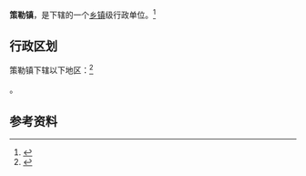 {{中国乡级行政区|65/32/25/100/000}}

'''策勒镇'''，是{{PRC admin/fullname|65/32/25/100/000|3}}下辖的一个[[乡镇|乡镇]]级行政单位。<ref>{{PRC admin/ref sgc|{{PRC admin/parent|65/32/25/100/000}}}}</ref>

== 行政区划 ==

策勒镇下辖以下地区：<ref>{{PRC admin/ref sgc|65/32/25/100/000}}</ref>

{{PRC admin/children|65/32/25/100/000}}。

== 参考资料 ==

{{reflist}}

{{行政区划小作品}}
{{PRC admin/navcat|65/32/25/100/000}}